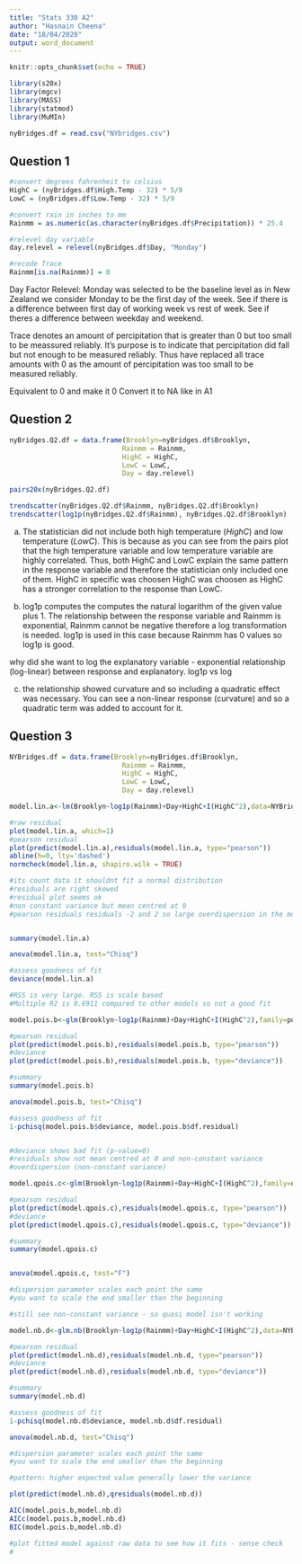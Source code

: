 ```yaml
---
title: "Stats 330 A2"
author: "Hasnain Cheena"
date: "18/04/2020"
output: word_document
---
```


```r
knitr::opts_chunk$set(echo = TRUE)

library(s20x)
library(mgcv)
library(MASS)
library(statmod)
library(MuMIn)
```

```r
nyBridges.df = read.csv("NYbridges.csv")
```


## Question 1

```r

#convert degrees fahrenheit to celsius
HighC = (nyBridges.df$High.Temp - 32) * 5/9
LowC = (nyBridges.df$Low.Temp - 32) * 5/9

#convert rain in inches to mm
Rainmm = as.numeric(as.character(nyBridges.df$Precipitation)) * 25.4

#relevel day variable
day.relevel = relevel(nyBridges.df$Day, "Monday")

#recode Trace 
Rainmm[is.na(Rainmm)] = 0
```
Day Factor Relevel: Monday was selected to be the baseline level as in New Zealand we consider Monday to be the first day of the week. 
See if there is a difference between first day of working week vs rest of week. 
See if theres a difference between weekday and weekend. 

Trace denotes an amount of percipitation that is greater than 0 but too small to be meassured reliably. It's purpose is to indicate that percipitation did fall but not enough to be measured reliably. Thus have replaced all trace amounts with 0 as the amount of percipitation was too small to be measured reliably.

Equivalent to 0 and make it 0
Convert it to NA like in A1

## Question 2

```r
nyBridges.Q2.df = data.frame(Brooklyn=nyBridges.df$Brooklyn, 
                            Rainmm = Rainmm, 
                            HighC = HighC, 
                            LowC = LowC, 
                            Day = day.relevel)
```


```r
pairs20x(nyBridges.Q2.df)

trendscatter(nyBridges.Q2.df$Rainmm, nyBridges.Q2.df$Brooklyn)
trendscatter(log1p(nyBridges.Q2.df$Rainmm), nyBridges.Q2.df$Brooklyn)
```
(a) The statistician did not include both high temperature ($HighC$) and low temperature ($LowC$). This is because as you can see from the pairs plot that the high temperature variable and low temperature variable are highly correlated. Thus, both HighC and LowC explain the same pattern in the response variable and therefore the statistician only included one of them. HighC in specific was choosen HighC was choosen as HighC has a stronger correlation to the response than LowC. 

(b) log1p computes the computes the natural logarithm of the given value plus 1. 
The relationship between the response variable and Rainmm is exponential, Rainmm cannot be negative therefore a log transformation is needed. log1p is used in this case because Rainmm has 0 values so log1p is good. 

why did she want to log the explanatory variable - exponential relationship (log-linear) between response and explanatory.
log1p vs log 


(c) the relationship showed curvature and so including a quadratic effect was necessary. 
You can see a non-linear response (curvature) and so a quadratic term was added to account for it. 

## Question 3
```r

NYBridges.df = data.frame(Brooklyn=nyBridges.df$Brooklyn, 
                            Rainmm = Rainmm, 
                            HighC = HighC, 
                            LowC = LowC, 
                            Day = day.relevel)


```


```r

model.lin.a<-lm(Brooklyn~log1p(Rainmm)+Day+HighC+I(HighC^2),data=NYBridges.df)

#raw residual
plot(model.lin.a, which=1)
#pearson residual 
plot(predict(model.lin.a),residuals(model.lin.a, type="pearson"))
abline(h=0, lty='dashed')
normcheck(model.lin.a, shapiro.wilk = TRUE)

#its count data it shouldnt fit a normal distribution
#residuals are right skewed
#residual plot seems ok
#non constant variance but mean centred at 0
#pearson residuals residuals -2 and 2 so large overdispersion in the model


summary(model.lin.a)

anova(model.lin.a, test="Chisq")

#assess goodness of fit
deviance(model.lin.a)

#RSS is very large. RSS is scale based 
#Multiple R2 is 0.6911 compared to other models so not a good fit

```

```r

model.pois.b<-glm(Brooklyn~log1p(Rainmm)+Day+HighC+I(HighC^2),family=poisson,data=NYBridges.df)

#pearson residual 
plot(predict(model.pois.b),residuals(model.pois.b, type="pearson"))
#deviance 
plot(predict(model.pois.b),residuals(model.pois.b, type="deviance"))

#summary
summary(model.pois.b)

anova(model.pois.b, test="Chisq")

#assess goodness of fit
1-pchisq(model.pois.b$deviance, model.pois.b$df.residual)


#deviance shows bad fit (p-value=0)
#residuals show not mean centred at 0 and non-constant variance 
#overdispersion (non-constant variance)
```

```r

model.qpois.c<-glm(Brooklyn~log1p(Rainmm)+Day+HighC+I(HighC^2),family=quasipoisson,data=NYBridges.df)

#pearson residual 
plot(predict(model.qpois.c),residuals(model.qpois.c, type="pearson"))
#deviance 
plot(predict(model.qpois.c),residuals(model.qpois.c, type="deviance"))

#summary
summary(model.qpois.c)


anova(model.qpois.c, test="F")

#dispersion parameter scales each point the same 
#you want to scale the end smaller than the beginning

#still see non-constant variance - so quasi model isn't working

```
```r

model.nb.d<-glm.nb(Brooklyn~log1p(Rainmm)+Day+HighC+I(HighC^2),data=NYBridges.df)

#pearson residual 
plot(predict(model.nb.d),residuals(model.nb.d, type="pearson"))
#deviance 
plot(predict(model.nb.d),residuals(model.nb.d, type="deviance"))

#summary
summary(model.nb.d)

#assess goodness of fit
1-pchisq(model.nb.d$deviance, model.nb.d$df.residual)

anova(model.nb.d, test="Chisq")

#dispersion parameter scales each point the same 
#you want to scale the end smaller than the beginning

#pattern: higher expected value generally lower the variance

plot(predict(model.nb.d),qresiduals(model.nb.d))

```

```r
AIC(model.pois.b,model.nb.d)
AICc(model.pois.b,model.nb.d)
BIC(model.pois.b,model.nb.d)

#plot fitted model against raw data to see how it fits - sense check
# 
```

